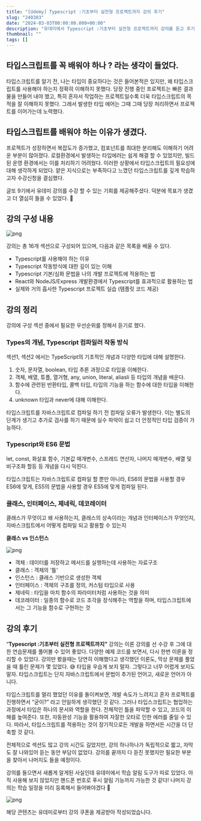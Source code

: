 ```yaml
---
title: "[Udemy] Typescript :기초부터 실전형 프로젝트까지 강의 후기"
slug: "240303"
date: "2024-03-03T00:00:00.000+00:00"
description: "유데미에서 Typescript :기초부터 실전형 프로젝트까지 강의를 듣고 후기 납깁니다. "
thumbnail: ""
tags: []
---
```


## 타입스크립트를 꼭 배워야 하나 ? 라는 생각이 들었다.

타입스크립트를 알기 전, 나는 타입이 중요하다는 것은 들어본적은 있지만, 왜 타입스크립트를 사용해야 하는지 정확히 이해하지 못했다. 당장 진행 중인 프로젝트는 빠른 결과물을 만들어 내야 했고, 특히 혼자서 작업하는 프로젝트일수록 더욱 타입스크립트의 목적을 잘 이해하지 못했다. 그래서 발생한 타입 에어는 그때 그때 당장 처리하면서 프로젝트를 이어가는데 노력했다.

## 타입스크립트를 배워야 하는 이유가 생겼다.

프로젝트가 성장하면서 복잡도가 증가했고, 컴포넌트를 최대한 분리해도 이해하기 어려운 부분이 많아졌다. 로컬환경에서 발생하는 타입에러는 쉽게 해결 할 수 있었지만, 빌드된 운영 환경에서는 이를 처리하기 어려웠다. 이러한 상황에서 타입스크립트의 필요성에 대해 생각하게 되었다. 얕은 지식으로는 부족하다고 느꼈던 타입스크립트를 깊게 학습하고자 수강신청을 결심했다.

글또 9기에서 유데미 강의를 수강 할 수 있는 기회를 제공해주셨다. 덕분에 목표가 생겼고 더 열심히 들을 수 있었다. 🙂

## 강의 구성 내용

![png](/log/2403/udemy1.png)

강의는 총 16개 섹션으로 구성되어 있으며, 다음과 같은 목록을 배울 수 있다.

- Typescript를 사용해야 하는 이유
- Typescript 작동방식에 대한 깊이 있는 이해
- Typescript 기본/심화 문법을 나의 개발 프로젝트에 적용하는 법
- React와 NodeJS/Express 개발환경에서 Typescript를 효과적으로 활용하는 법
- 실제와 거의 흡사한 Typescript 프로젝트 실습 (템플릿 코드 제공)

## 강의 정리

강의에 구성 섹션 중에서 필요한 우선순위를 정해서 듣기로 했다.

### Types의 개념, Typescript 컴파일러 작동 방식

섹션1, 섹션2 에서는 TypeScript의 기초적인 개념과 다양한 타입에 대해 설명한다.

1. 숫자, 문자열, boolean, 타입 추론 과정으로 타입을 이해한다.
2. 객체, 배열, 튜플, 열거형, any, union, literal, aliasli 등 타입의 개념을 배운다.
3. 함수에 관련된 반환타입, 콜백 타입, 타입의 기능을 하는 함수에 대한 타입을 이해한다.
4. unknown 타입과 never에 대해 이해한다.

타입스크립트를 자바스크립트로 컴파일 하기 전 컴파일 오류가 발생한다. 이는 별도의 단계가 생기고 추가로 검사를 하기 때문에 실수 파악이 쉽고 더 안정적인 타입 검증이 가능하다.

### Typescript와 ES6 문법

let, const, 화살표 함수, 기본값 매개변수, 스프레드 연산자, 나머지 매개변수, 배열 및 비구조화 할등 등 개념을 다시 익힌다.

타입스크립트는 자바스크립트로 컴파일 할 뿐만 아니라, ES6의 문법을 사용할 경우 ES6에 맞게, ES5의 문법을 사용할 경우 ES5에 맞게 컴파일 된다.

### 클래스, 인터페이스, 제네릭, 데코레이터

클래스가 무엇이고 왜 사용하는지, 클래스의 상속이라는 개념과 인터페이스가 무엇인지, 자바스크립트에서 어떻게 컴파일 되고 활용할 수 있는지

**클래스 vs 인스턴스**

![png](/log/2403/class.png)

- 객체 : 데이터를 저장하고 메서드를 실행하는데 사용하는 자료구조
- 클래스 : 객체의 ‘틀’
- 인스턴스 : 클래스 기반으로 생성한 객체
- 인터페이스 : 객체의 구조를 정의, 커스텀 타입으로 사용
- 제네릭 : 타입을 마치 함수의 파라미터처럼 사용하는 것을 의미
- 데코레이터 : 일종의 함수로 코드 조각을 장식해주는 역할을 하며, 타입스크립트에서는 그 기능을 함수로 구현하는 것

## 강의 후기

“**Typescript :기초부터 실전형 프로젝트까지”** 강의는 이론 강의를 선 수강 후 그에 대한 연습문제를 풀어볼 수 있어 좋았다. 다양한 예제 코드를 보면서, 다시 한번 이론을 정리할 수 있었다. 강의만 봤을때는 당연히 이해했다고 생각했던 이론도, 막상 문제를 풀었을 때 틀린 문제가 몇 있었다. 😅 타입을 우습게 보지 말자. 그렇다고 너무 어렵게 보지도 말자. 타입스크립트는 단지 자바스크립트에서 문법이 추가된 언어고, 새로운 언어가 아니다.

타입스크립트를 멀리 했었던 이유를 돌이켜보면, 개발 속도가 느려지고 혼자 프로젝트를 진행하면서 “굳이?” 라고 안일하게 생각했던 것 같다. 그러나 타입스크립트는 협업하는 과정에서 타입은 하나의 문서와 역할을 한다. 전체적인 틀을 파악할 수 있고, 코드의 이해를 높여준다. 또한, 자동완성 기능을 활용하여 자잘한 오타로 인한 에러를 줄일 수 있다. 따라서, 타입스크립트를 적용하는 것이 장기적으로든 개발을 하면서든 시간을 더 단축할 것 같다.

전체적으로 섹션도 많고 강의 시간도 길었지만, 강의 하나하나가 독립적으로 짧고, 자막도 잘 나와있어 듣는 동안 부담이 없었다. 강의를 끝까지 다 듣진 못했지만 필요한 부분을 찾아서 나머지도 들을 예정이다.

강의를 들으면서 새롭게 알게된 사실인데 유데미에서 학습 알림 도구가 따로 있었다. 아직 사용해 보지 않았지만 핸드폰 번호로 푸시 알림 기능까지 가능한 것 같다! 나머지 강의는 학습 일정을 미리 등록해서 들어봐야겠다 🚀

![png](/log/2403/push.png)

해당 콘텐츠는 유데미로부터 강의 쿠폰을 제공받아 작성되었습니다.